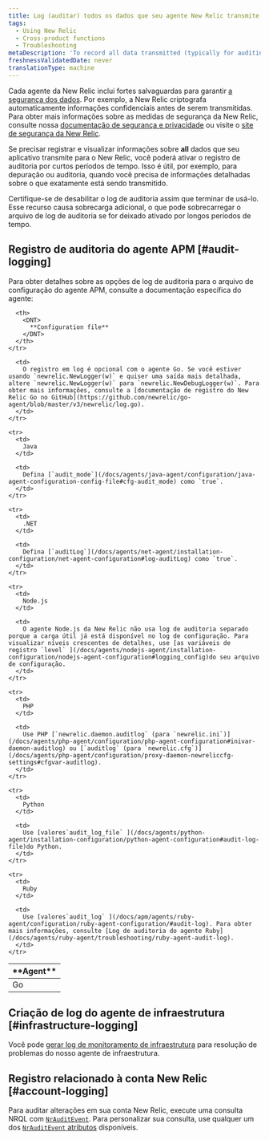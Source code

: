 ```yaml
---
title: Log (auditar) todos os dados que seu agente New Relic transmite
tags:
  - Using New Relic
  - Cross-product functions
  - Troubleshooting
metaDescription: 'To record all data transmitted (typically for auditing or debugging), you can use New Relic audit logs for short periods.'
freshnessValidatedDate: never
translationType: machine
---
```


Cada agente da New Relic inclui fortes salvaguardas para garantir [a segurança dos dados](/docs/accounts-partnerships/accounts/security/data-security). Por exemplo, a New Relic criptografa automaticamente informações confidenciais antes de serem transmitidas. Para obter mais informações sobre as medidas de segurança da New Relic, consulte nossa [documentação de segurança e privacidade](/docs/using-new-relic/new-relic-security/security/security-matters-data-privacy-new-relic) ou visite o [site de segurança da New Relic](https://newrelic.com/security).

Se precisar registrar e visualizar informações sobre <DNT>**all**</DNT> dados que seu aplicativo transmite para o New Relic, você poderá ativar o registro de auditoria por curtos períodos de tempo. Isso é útil, por exemplo, para depuração ou auditoria, quando você precisa de informações detalhadas sobre o que exatamente está sendo transmitido.

<Callout variant="caution">
  Certifique-se de desabilitar o log de auditoria assim que terminar de usá-lo. Esse recurso causa sobrecarga adicional, o que pode sobrecarregar o arquivo de log de auditoria se for deixado ativado por longos períodos de tempo.
</Callout>

## Registro de auditoria do agente APM [#audit-logging]

Para obter detalhes sobre as opções de log de auditoria para o arquivo de configuração do agente APM, consulte a documentação específica do agente:

<table>
  <thead>
    <tr>
      <th style={{ width: "100px" }}>
        <DNT>
          **Agent**
        </DNT>
      </th>

      <th>
        <DNT>
          **Configuration file**
        </DNT>
      </th>
    </tr>
  </thead>

  <tbody>
    <tr>
      <td>
        Go
      </td>

      <td>
        O registro em log é opcional com o agente Go. Se você estiver usando `newrelic.NewLogger(w)` e quiser uma saída mais detalhada, altere `newrelic.NewLogger(w)` para `newrelic.NewDebugLogger(w)`. Para obter mais informações, consulte a [documentação de registro do New Relic Go no GitHub](https://github.com/newrelic/go-agent/blob/master/v3/newrelic/log.go).
      </td>
    </tr>

    <tr>
      <td>
        Java
      </td>

      <td>
        Defina [`audit_mode`](/docs/agents/java-agent/configuration/java-agent-configuration-config-file#cfg-audit_mode) como `true`.
      </td>
    </tr>

    <tr>
      <td>
        .NET
      </td>

      <td>
        Defina [`auditLog`](/docs/agents/net-agent/installation-configuration/net-agent-configuration#log-auditLog) como `true`.
      </td>
    </tr>

    <tr>
      <td>
        Node.js
      </td>

      <td>
        O agente Node.js da New Relic não usa log de auditoria separado porque a carga útil já está disponível no log de configuração. Para visualizar níveis crescentes de detalhes, use [as variáveis de registro `level` ](/docs/agents/nodejs-agent/installation-configuration/nodejs-agent-configuration#logging_config)do seu arquivo de configuração.
      </td>
    </tr>

    <tr>
      <td>
        PHP
      </td>

      <td>
        Use PHP [`newrelic.daemon.auditlog` (para `newrelic.ini`)](/docs/agents/php-agent/configuration/php-agent-configuration#inivar-daemon-auditlog) ou [`auditlog` (para `newrelic.cfg`)](/docs/agents/php-agent/configuration/proxy-daemon-newreliccfg-settings#cfgvar-auditlog).
      </td>
    </tr>

    <tr>
      <td>
        Python
      </td>

      <td>
        Use [valores`audit_log_file` ](/docs/agents/python-agent/installation-configuration/python-agent-configuration#audit-log-file)do Python.
      </td>
    </tr>

    <tr>
      <td>
        Ruby
      </td>

      <td>
        Use [valores`audit_log` ](/docs/apm/agents/ruby-agent/configuration/ruby-agent-configuration/#audit-log). Para obter mais informações, consulte [Log de auditoria do agente Ruby](/docs/agents/ruby-agent/troubleshooting/ruby-agent-audit-log).
      </td>
    </tr>
  </tbody>
</table>

## Criação de log do agente de infraestrutura [#infrastructure-logging]

Você pode [gerar log de monitoramento de infraestrutura](/docs/infrastructure/new-relic-infrastructure/troubleshooting/generate-logs-troubleshooting-infrastructure) para resolução de problemas do nosso agente de infraestrutura.

## Registro relacionado à conta New Relic [#account-logging]

Para auditar alterações em sua conta New Relic, execute uma consulta NRQL com [`NrAuditEvent`](/docs/insights/use-insights-ui/manage-account-data/query-account-audit-logs-nrauditevent). Para personalizar sua consulta, use qualquer um dos [`NrAuditEvent` atributos](/docs/insights/insights-data-sources/default-data/nrauditevent-default-attributes-examples) disponíveis.